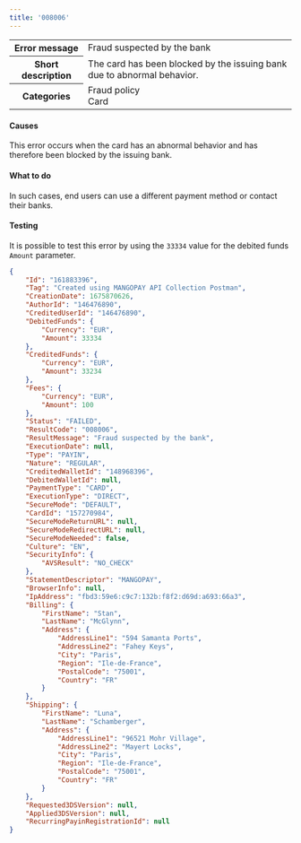 ---
title: '008006'  
---
  
<table>
    <tbody>
        <tr>
            <th class="header"><strong>Error message</strong></th>
            <td class="table-content">Fraud suspected by the bank</td>
        </tr>
        <tr>
            <th class="header"><strong>Short description</strong></th>
            <td class="table-content">The card has been blocked by the issuing bank due to abnormal behavior.</td>
        </tr>
        <tr>
            <th class="header"><strong>Categories</strong></th>
            <td class="table-content">  
<div class="label">Fraud policy</div>  
<div class="label">Card</div>
</td>
        </tr>
    </tbody>
</table>  

#### Causes  

This error occurs when the card has an abnormal behavior and has therefore been blocked by the issuing bank.  

#### What to do  

In such cases, end users can use a different payment method or contact their banks.  

#### Testing  

It is possible to test this error by using the `33334` value for the debited funds `Amount` parameter.  
```json API Response
{
    "Id": "161883396",
    "Tag": "Created using MANGOPAY API Collection Postman",
    "CreationDate": 1675870626,
    "AuthorId": "146476890",
    "CreditedUserId": "146476890",
    "DebitedFunds": {
        "Currency": "EUR",
        "Amount": 33334
    },
    "CreditedFunds": {
        "Currency": "EUR",
        "Amount": 33234
    },
    "Fees": {
        "Currency": "EUR",
        "Amount": 100
    },
    "Status": "FAILED",
    "ResultCode": "008006",
    "ResultMessage": "Fraud suspected by the bank",
    "ExecutionDate": null,
    "Type": "PAYIN",
    "Nature": "REGULAR",
    "CreditedWalletId": "148968396",
    "DebitedWalletId": null,
    "PaymentType": "CARD",
    "ExecutionType": "DIRECT",
    "SecureMode": "DEFAULT",
    "CardId": "157270984",
    "SecureModeReturnURL": null,
    "SecureModeRedirectURL": null,
    "SecureModeNeeded": false,
    "Culture": "EN",
    "SecurityInfo": {
        "AVSResult": "NO_CHECK"
    },
    "StatementDescriptor": "MANGOPAY",
    "BrowserInfo": null,
    "IpAddress": "fbd3:59e6:c9c7:132b:f8f2:d69d:a693:66a3",
    "Billing": {
        "FirstName": "Stan",
        "LastName": "McGlynn",
        "Address": {
            "AddressLine1": "594 Samanta Ports",
            "AddressLine2": "Fahey Keys",
            "City": "Paris",
            "Region": "Ile-de-France",
            "PostalCode": "75001",
            "Country": "FR"
        }
    },
    "Shipping": {
        "FirstName": "Luna",
        "LastName": "Schamberger",
        "Address": {
            "AddressLine1": "96521 Mohr Village",
            "AddressLine2": "Mayert Locks",
            "City": "Paris",
            "Region": "Ile-de-France",
            "PostalCode": "75001",
            "Country": "FR"
        }
    },
    "Requested3DSVersion": null,
    "Applied3DSVersion": null,
    "RecurringPayinRegistrationId": null
}
```